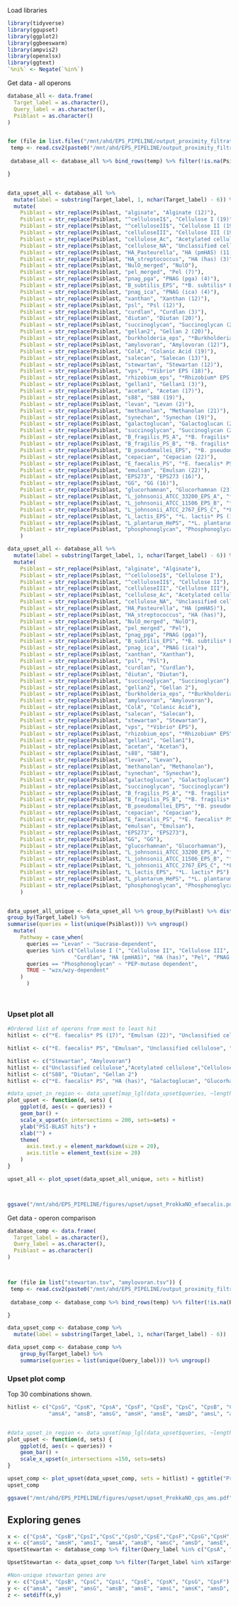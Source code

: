 Load libraries

```r
library(tidyverse)
library(ggupset)
library(ggplot2)
library(ggbeeswarm)
library(ampvis2)
library(openxlsx)
library(ggtext)
`%ni%` <- Negate(`%in%`)

```

Get data - all operons

```r

database_all <- data.frame(
  Target_label = as.character(),
  Query_label = as.character(),
  Psiblast = as.character()
)


for (file in list.files("/mnt/ahd/EPS_PIPELINE/output_proximity_filtration/psi_operon_full")) {
 temp <- read.csv2(paste0("/mnt/ahd/EPS_PIPELINE/output_proximity_filtration/psi_operon_full/",file), sep = "\t") %>% filter(!is.na(Query_label)) %>% select(Target_label, Query_label, Psiblast) %>% mutate(Psiblast = str_sub(file, end = -5))
 
 database_all <- database_all %>% bind_rows(temp) %>% filter(!is.na(Psiblast))

}


data_upset_all <- database_all %>%
  mutate(label = substring(Target_label, 1, nchar(Target_label) - 6)) %>%
  mutate(
    Psiblast = str_replace(Psiblast, "alginate", "Alginate (12)"),
    Psiblast = str_replace(Psiblast, "^celluloseI$", "Cellulose I (19)"),
    Psiblast = str_replace(Psiblast, "^celluloseII$", "Cellulose II (19)"),
    Psiblast = str_replace(Psiblast, "celluloseIII", "Cellulose III (19)"),
    Psiblast = str_replace(Psiblast, "cellulose_Ac", "Acetylated cellulose (19)"),
    Psiblast = str_replace(Psiblast, "cellulose_NA", "Unclassified cellulose (19)"),
    Psiblast = str_replace(Psiblast, "HA_Pasteurella", "HA (pmHAS) (11)"),
    Psiblast = str_replace(Psiblast, "HA_streptococcus", "HA (has) (3)"),
    Psiblast = str_replace(Psiblast, "NulO_merged", "NulO"),
    Psiblast = str_replace(Psiblast, "pel_merged", "Pel (7)"),
    Psiblast = str_replace(Psiblast, "pnag_pga", "PNAG (pga) (4)"),
    Psiblast = str_replace(Psiblast, "B_subtilis_EPS", "*B. subtilis* EPS (4)"),
    Psiblast = str_replace(Psiblast, "pnag_ica", "PNAG (ica) (4)"),
    Psiblast = str_replace(Psiblast, "xanthan", "Xanthan (12)"),
    Psiblast = str_replace(Psiblast, "psl", "Psl (12)"),
    Psiblast = str_replace(Psiblast, "curdlan", "Curdlan (3)"),
    Psiblast = str_replace(Psiblast, "diutan", "Diutan (20)"),
    Psiblast = str_replace(Psiblast, "succinoglycan", "Succinoglycan (28)"),
    Psiblast = str_replace(Psiblast, "gellan2", "Gellan 2 (20)"),
    Psiblast = str_replace(Psiblast, "burkholderia_eps", "*Burkholderia* EPS (12)"),
    Psiblast = str_replace(Psiblast, "amylovoran", "Amylovoran (12)"),
    Psiblast = str_replace(Psiblast, "ColA", "Colanic Acid (19)"),
    Psiblast = str_replace(Psiblast, "salecan", "Salecan (13)"),
    Psiblast = str_replace(Psiblast, "stewartan", "Stewartan (12)"),
    Psiblast = str_replace(Psiblast, "vps", "*Vibrio* EPS (18)"),
    Psiblast = str_replace(Psiblast, "rhizobium_eps", "*Rhizobium* EPS (19)"),
    Psiblast = str_replace(Psiblast, "gellan1", "Gellan1 (3)"),
    Psiblast = str_replace(Psiblast, "acetan", "Acetan (17)"),
    Psiblast = str_replace(Psiblast, "s88", "S88 (19)"),
    Psiblast = str_replace(Psiblast, "levan", "Levan (2)"),
    Psiblast = str_replace(Psiblast, "methanolan", "Methanolan (21)"),
    Psiblast = str_replace(Psiblast, "synechan", "Synechan (19)"),
    Psiblast = str_replace(Psiblast, "galactoglucan", "Galactoglucan (21)"),
    Psiblast = str_replace(Psiblast, "succinoglycan", "Succinoglycan (28)"),
    Psiblast = str_replace(Psiblast, "B_fragilis_PS_A", "*B. fragilis* PS A (15)"),
    Psiblast = str_replace(Psiblast, "B_fragilis_PS_B", "*B. fragilis* PS B (30)"),
    Psiblast = str_replace(Psiblast, "B_pseudomallei_EPS", "*B. pseudomallei* PS (20)"),
    Psiblast = str_replace(Psiblast, "cepacian", "Cepacian (22)"),
    Psiblast = str_replace(Psiblast, "E_faecalis_PS", "*E. faecalis* PS (17)"),
    Psiblast = str_replace(Psiblast, "emulsan", "Emulsan (22)"),
    Psiblast = str_replace(Psiblast, "EPS273", "EPS273 (16)"),
    Psiblast = str_replace(Psiblast, "GG", "GG (16)"),
    Psiblast = str_replace(Psiblast, "glucorhamnan", "Glucorhamnan (23)"),
    Psiblast = str_replace(Psiblast, "L_johnsonii_ATCC_33200_EPS_A", "*L. johnsonii* PS A (15)"),
    Psiblast = str_replace(Psiblast, "L_johnsonii_ATCC_11506_EPS_B", "*L. johnsonii* PS B (29)"),
    Psiblast = str_replace(Psiblast, "L_johnsonii_ATCC_2767_EPS_C", "*L. johnsonii* PS C (23)"),
    Psiblast = str_replace(Psiblast, "L_lactis_EPS", "*L. lactis* PS (17)"),
    Psiblast = str_replace(Psiblast, "L_plantarum_HePS", "*L. plantarum* PS (33)"),
    Psiblast = str_replace(Psiblast, "phosphonoglycan", "Phosphonoglycan (55)")
    )

data_upset_all <- database_all %>%
  mutate(label = substring(Target_label, 1, nchar(Target_label) - 6)) %>%
  mutate(
    Psiblast = str_replace(Psiblast, "alginate", "Alginate"),
    Psiblast = str_replace(Psiblast, "^celluloseI$", "Cellulose I"),
    Psiblast = str_replace(Psiblast, "^celluloseII$", "Cellulose II"),
    Psiblast = str_replace(Psiblast, "celluloseIII", "Cellulose III"),
    Psiblast = str_replace(Psiblast, "cellulose_Ac", "Acetylated cellulose"),
    Psiblast = str_replace(Psiblast, "cellulose_NA", "Unclassified cellulose"),
    Psiblast = str_replace(Psiblast, "HA_Pasteurella", "HA (pmHAS)"),
    Psiblast = str_replace(Psiblast, "HA_streptococcus", "HA (has)"),
    Psiblast = str_replace(Psiblast, "NulO_merged", "NulO"),
    Psiblast = str_replace(Psiblast, "pel_merged", "Pel"),
    Psiblast = str_replace(Psiblast, "pnag_pga", "PNAG (pga)"),
    Psiblast = str_replace(Psiblast, "B_subtilis_EPS", "*B. subtilis* EPS"),
    Psiblast = str_replace(Psiblast, "pnag_ica", "PNAG (ica)"),
    Psiblast = str_replace(Psiblast, "xanthan", "Xanthan"),
    Psiblast = str_replace(Psiblast, "psl", "Psl"),
    Psiblast = str_replace(Psiblast, "curdlan", "Curdlan"),
    Psiblast = str_replace(Psiblast, "diutan", "Diutan"),
    Psiblast = str_replace(Psiblast, "succinoglycan", "Succinoglycan"),
    Psiblast = str_replace(Psiblast, "gellan2", "Gellan 2"),
    Psiblast = str_replace(Psiblast, "burkholderia_eps", "*Burkholderia* EPS"),
    Psiblast = str_replace(Psiblast, "amylovoran", "Amylovoran"),
    Psiblast = str_replace(Psiblast, "ColA", "Colanic Acid"),
    Psiblast = str_replace(Psiblast, "salecan", "Salecan"),
    Psiblast = str_replace(Psiblast, "stewartan", "Stewartan"),
    Psiblast = str_replace(Psiblast, "vps", "*Vibrio* EPS"),
    Psiblast = str_replace(Psiblast, "rhizobium_eps", "*Rhizobium* EPS"),
    Psiblast = str_replace(Psiblast, "gellan1", "Gellan1"),
    Psiblast = str_replace(Psiblast, "acetan", "Acetan"),
    Psiblast = str_replace(Psiblast, "s88", "S88"),
    Psiblast = str_replace(Psiblast, "levan", "Levan"),
    Psiblast = str_replace(Psiblast, "methanolan", "Methanolan"),
    Psiblast = str_replace(Psiblast, "synechan", "Synechan"),
    Psiblast = str_replace(Psiblast, "galactoglucan", "Galactoglucan"),
    Psiblast = str_replace(Psiblast, "succinoglycan", "Succinoglycan"),
    Psiblast = str_replace(Psiblast, "B_fragilis_PS_A", "*B. fragilis* PS A"),
    Psiblast = str_replace(Psiblast, "B_fragilis_PS_B", "*B. fragilis* PS B"),
    Psiblast = str_replace(Psiblast, "B_pseudomallei_EPS", "*B. pseudomallei* PS"),
    Psiblast = str_replace(Psiblast, "cepacian", "Cepacian"),
    Psiblast = str_replace(Psiblast, "E_faecalis_PS", "*E. faecalis* PS"),
    Psiblast = str_replace(Psiblast, "emulsan", "Emulsan"),
    Psiblast = str_replace(Psiblast, "EPS273", "EPS273"),
    Psiblast = str_replace(Psiblast, "GG", "GG"),
    Psiblast = str_replace(Psiblast, "glucorhamnan", "Glucorhamnan"),
    Psiblast = str_replace(Psiblast, "L_johnsonii_ATCC_33200_EPS_A", "*L. johnsonii* PS A"),
    Psiblast = str_replace(Psiblast, "L_johnsonii_ATCC_11506_EPS_B", "*L. johnsonii* PS B"),
    Psiblast = str_replace(Psiblast, "L_johnsonii_ATCC_2767_EPS_C", "*L. johnsonii* PS C"),
    Psiblast = str_replace(Psiblast, "L_lactis_EPS", "*L. lactis* PS"),
    Psiblast = str_replace(Psiblast, "L_plantarum_HePS", "*L. plantarum* PS"),
    Psiblast = str_replace(Psiblast, "phosphonoglycan", "Phosphonoglycan")
    )


data_upset_all_unique <- data_upset_all %>% group_by(Psiblast) %>% distinct(Target_label) %>% ungroup() %>%
group_by(Target_label) %>%
summarise(queries = list(unique(Psiblast))) %>% ungroup()
  mutate(
    Pathway = case_when(
      queries == "Levan" ~ "Sucrase-dependent",
      queries %in% c("Cellulose I (", "Cellulose II", "Cellulose III", "Acetylated cellulose", "Unclassified cellulose", "Alginate",
                     "Curdlan", "HA (pmHAS)", "HA (has)", "Pel", "PNAG (ica)", "PNAG (pga)") ~ "Synthase-dependent",
      queries == "Phosphonoglycan" ~ "PEP-mutase dependent",
      TRUE ~ "wzx/wzy-dependent"
    )
      )




```

### Upset plot all

```r

#Ordered list of operons from most to least hit
hitlist <- c("*E. faecalis* PS (17)", "Emulsan (22)", "Unclassified cellulose (19)", "Stewartan (12)", "HA (has) (3)", "Galactoglucan (21)", "Acetylated cellulose (19)", "Pel (7)", "Cellulose III (19)", "Amylovoran (12)", "Colanic Acid (19)", "Alginate (12)", "Methanolan (21)", "Acetan (17)", "Succinoglycan (28)", "Levan (2)", "Cellulose II (19)", "*Vibrio* EPS (18)", "HA (pmHAS) (11)", "Synechan (19)", "S88 (19)", "Diutan (20)", "Gellan 2 (20)",  "PNAG (pga) (4)", "*B. subtilis* EPS (4)", "GG (16)", "*Burkholderia* EPS (12)", "*B. fragilis* PS B (30)", "Glucorhamnan (23)", "*L. plantarum* PS (33)", "Cepacian (22)", "Salecan (13)", "Xanthan (12)", "Psl (12)", "*B. fragilis* PS A (15)")

hitlist <- c("*E. faecalis* PS", "Emulsan", "Unclassified cellulose", "Stewartan", "HA (has)", "Galactoglucan", "Acetylated cellulose", "Pel", "Cellulose III", "Amylovoran", "Colanic Acid", "Alginate", "Methanolan", "Acetan", "Succinoglycan", "Levan", "Cellulose II", "*Vibrio* EPS", "HA (pmHAS)", "Synechan", "S88", "Diutan", "Gellan 2",  "PNAG (pga)", "*B. subtilis* EPS", "GG", "*Burkholderia* EPS", "*B. fragilis* PS B", "Glucorhamnan", "*L. plantarum* PS", "Cepacian", "Salecan", "Xanthan", "Psl", "*B. fragilis* PS A")

hitlist <- c("Stewartan", "Amylovoran")
hitlist <- c("Unclassified cellulose","Acetylated cellulose","Cellulose III", "Cellulose II")
hitlist <- c("S88", "Diutan", "Gellan 2")
hitlist <- c("*E. faecalis* PS", "HA (has)", "Galactoglucan", "Glucorhamnan")

#data_upset_in_region <- data_upset[map_lgl(data_upset$queries, ~length(.x) >= min_genes), ]
plot_upset <- function(d, sets) {
    ggplot(d, aes(x = queries)) +
    geom_bar() +
    scale_x_upset(n_intersections = 200, sets=sets) +
    ylab("PSI-BLAST hits") +
    xlab("") +
    theme(
      axis.text.y = element_markdown(size = 20),
      axis.title = element_text(size = 20)
    )
} 

upset_all <- plot_upset(data_upset_all_unique, sets = hitlist)



ggsave("/mnt/ahd/EPS_PIPELINE/figures/upset/upset_ProkkaNO_efaecalis.pdf", upset_all, limitsize = FALSE, width = 24, height = 4, dpi = 300)


```

Get data - operon comparison

```r
database_comp <- data.frame(
  Target_label = as.character(),
  Query_label = as.character(),
  Psiblast = as.character()
)



for (file in list("stewartan.tsv", "amylovoran.tsv")) {
 temp <- read.csv2(paste0("/mnt/ahd/EPS_PIPELINE/output_proximity_filtration/psi_operon_full/",file), sep = "\t") %>% filter(!is.na(Query_label)) %>% select(Target_label, Query_label, Psiblast)
 
 database_comp <- database_comp %>% bind_rows(temp) %>% filter(!is.na(Psiblast))

}

data_upset_comp <- database_comp %>%
  mutate(label = substring(Target_label, 1, nchar(Target_label) - 6))

data_upset_comp <- database_comp %>%
    group_by(Target_label) %>%
    summarise(queries = list(unique(Query_label))) %>% ungroup()


```

### Upset plot comp

Top 30 combinations shown.

```r

hitlist <- c("CpsG", "CpsK", "CpsA", "CpsF", "CpsE", "CpsC", "CpsB", "CpsJ", "amsK", 
             "amsA", "amsB", "amsG", "amsH", "amsE", "amsD", "amsL", "amsI", "amsJ")


#data_upset_in_region <- data_upset[map_lgl(data_upset$queries, ~length(.x) >= min_genes), ]
plot_upset <- function(d, sets) {
    ggplot(d, aes(x = queries)) +
    geom_bar() +
    scale_x_upset(n_intersections =150, sets=sets)
} 

upset_comp <- plot_upset(data_upset_comp, sets = hitlist) + ggtitle("ProkkaNO gene overlap")
upset_comp

ggsave("/mnt/ahd/EPS_PIPELINE/figures/upset/upset_ProkkaNO_cps_ams.pdf", upset_comp, limitsize = FALSE, width = 14, height = 6, dpi = 600)


```

## Exploring genes

```r
x <- c("CpsA", "CpsB","CpsI","CpsC","CpsD","CpsE","CpsF","CpsG","CpsH","CpsJ","CpsK","CpsL")
x <- c("amsG", "amsH", "amsI", "amsA", "amsB", "amsC", "amsD", "amsE", "amsF", "amsJ", "amsK", "amsL")
UpsetStewartan <- database_comp %>% filter(Query_label %in% c("CpsA", "CpsB","CpsI","CpsC","CpsD","CpsE","CpsF","CpsG","CpsH","CpsJ","CpsK","CpsL"))

UpsetStewartan <- data_upset_comp %>% filter(Target_label %in% x$Target_label)

#Non-unique stewartan genes are
y <- c("CpsA", "CpsB", "CpsC", "CpsL", "CpsE", "CpsK", "CpsG", "CpsF")
y <- c("amsA", "amsH", "amsG", "amsB", "amsE", "amsL", "amsK", "amsD", "amsJ", "amsI")
z <- setdiff(x,y)

```


